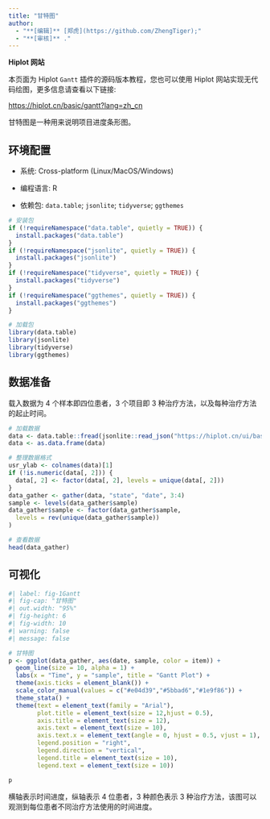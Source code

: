 ```yaml
---
title: "甘特图"
author:
  - "**[编辑]** [郑虎](https://github.com/ZhengTiger);"
  - "**[审核]** ."
---
```


::: callout-note
**Hiplot 网站**

本页面为 Hiplot `Gantt` 插件的源码版本教程，您也可以使用 Hiplot 网站实现无代码绘图，更多信息请查看以下链接:

<https://hiplot.cn/basic/gantt?lang=zh_cn>
:::

甘特图是一种用来说明项目进度条形图。

## 环境配置

-   系统: Cross-platform (Linux/MacOS/Windows)

-   编程语言: R

-   依赖包: `data.table`; `jsonlite`; `tidyverse`; `ggthemes`

```r
# 安装包
if (!requireNamespace("data.table", quietly = TRUE)) {
  install.packages("data.table")
}
if (!requireNamespace("jsonlite", quietly = TRUE)) {
  install.packages("jsonlite")
}
if (!requireNamespace("tidyverse", quietly = TRUE)) {
  install.packages("tidyverse")
}
if (!requireNamespace("ggthemes", quietly = TRUE)) {
  install.packages("ggthemes")
}

# 加载包
library(data.table)
library(jsonlite)
library(tidyverse)
library(ggthemes)
```

## 数据准备

载入数据为 4 个样本即四位患者，3 个项目即 3 种治疗方法，以及每种治疗方法的起止时间。

```r
# 加载数据
data <- data.table::fread(jsonlite::read_json("https://hiplot.cn/ui/basic/gantt/data.json")$exampleData$textarea[[1]])
data <- as.data.frame(data)

# 整理数据格式
usr_ylab <- colnames(data)[1]
if (!is.numeric(data[, 2])) {
  data[, 2] <- factor(data[, 2], levels = unique(data[, 2]))
}
data_gather <- gather(data, "state", "date", 3:4)
sample <- levels(data_gather$sample)
data_gather$sample <- factor(data_gather$sample,
  levels = rev(unique(data_gather$sample))
)

# 查看数据
head(data_gather)
```

## 可视化

```r
#| label: fig-1Gantt
#| fig-cap: "甘特图"
#| out.width: "95%"
#| fig-height: 6
#| fig-width: 10
#| warning: false
#| message: false

# 甘特图
p <- ggplot(data_gather, aes(date, sample, color = item)) +
  geom_line(size = 10, alpha = 1) +
  labs(x = "Time", y = "sample", title = "Gantt Plot") +
  theme(axis.ticks = element_blank()) +
  scale_color_manual(values = c("#e04d39","#5bbad6","#1e9f86")) +
  theme_stata() +
  theme(text = element_text(family = "Arial"),
        plot.title = element_text(size = 12,hjust = 0.5),
        axis.title = element_text(size = 12),
        axis.text = element_text(size = 10),
        axis.text.x = element_text(angle = 0, hjust = 0.5, vjust = 1),
        legend.position = "right",
        legend.direction = "vertical",
        legend.title = element_text(size = 10),
        legend.text = element_text(size = 10))

p
```

横轴表示时间进度，纵轴表示 4 位患者，3 种颜色表示 3 种治疗方法，该图可以观测到每位患者不同治疗方法使用的时间进度。

